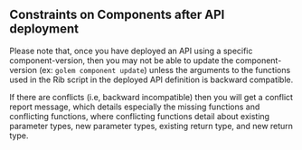 ## Constraints on Components after API deployment

Please note that, once you have deployed an API using a specific component-version, then
you may not be able to update the component-version (ex: `golem component update`) unless
the arguments to the functions used in the Rib script in the deployed API definition is backward compatible.

If there are conflicts (i.e, backward incompatible) then you will get a conflict report message,
which details especially the missing functions and conflicting functions, where conflicting functions
detail about existing parameter types, new parameter types, existing return type, and new return type.
